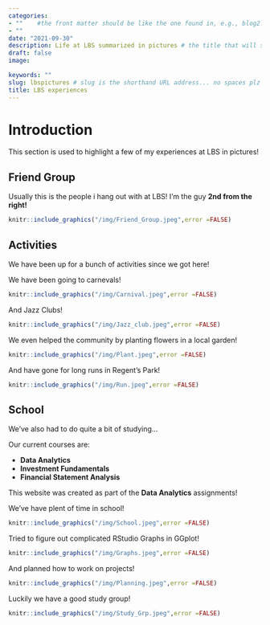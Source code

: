 ```yaml
---
categories:  
- ""    #the front matter should be like the one found in, e.g., blog2.md. It cannot be like the normal Rmd we used
- ""
date: "2021-09-30"
description: Life at LBS summarized in pictures # the title that will show up once someone gets to this page
draft: false
image: 

keywords: ""
slug: lbspictures # slug is the shorthand URL address... no spaces plz
title: LBS experiences
---
```



# Introduction

This section is used to highlight a few of my experiences at LBS in pictures! 


## Friend Group

Usually this is the people i hang out with at LBS! 
I'm the guy **2nd from the right!**
  
```r
knitr::include_graphics("/img/Friend_Group.jpeg",error =FALSE)
```

## Activities

We have been up for a bunch of activities since we got here! 

We have been going to carnevals!
  
```r
knitr::include_graphics("/img/Carnival.jpeg",error =FALSE)
```

And Jazz Clubs!
  
```r
knitr::include_graphics("/img/Jazz_club.jpeg",error =FALSE)
```

We even helped the community by planting flowers in a local garden!
  
```r
knitr::include_graphics("/img/Plant.jpeg",error =FALSE)
```

And have gone for long runs in Regent's Park!
  
```r
knitr::include_graphics("/img/Run.jpeg",error =FALSE)
```

## School

We've also had to do quite a bit of studying...

Our current courses are:

- **Data Analytics**
- **Investment Fundamentals**
- **Financial Statement Analysis**

This website was created as part of the **Data Analytics** assignments!


We've have plent of time in school!

```r
knitr::include_graphics("/img/School.jpeg",error =FALSE)
```

Tried to figure out complicated RStudio Graphs in GGplot!

```r
knitr::include_graphics("/img/Graphs.jpeg",error =FALSE)
```

And planned how to work on projects!

```r
knitr::include_graphics("/img/Planning.jpeg",error =FALSE)
```

Luckily we have a good study group!

```r
knitr::include_graphics("/img/Study_Grp.jpeg",error =FALSE)
```

